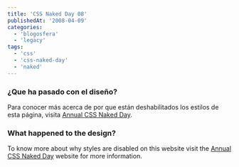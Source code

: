 ```yaml
---
title: 'CSS Naked Day 08'
publishedAt: '2008-04-09'
categories:
  - 'blogosfera'
  - 'legacy'
tags:
  - 'css'
  - 'css-naked-day'
  - 'naked'
---
```


### ¿Que ha pasado con el diseño?

Para conocer más acerca de por que están deshabilitados los estilos de esta página, visita [Annual CSS Naked Day](http://naked.dustindiaz.com 'Web Standards Naked Day Host Website').

### What happened to the design?

To know more about why styles are disabled on this website visit the [Annual CSS Naked Day](http://naked.dustindiaz.com 'Web Standards Naked Day Host Website') website for more information.
